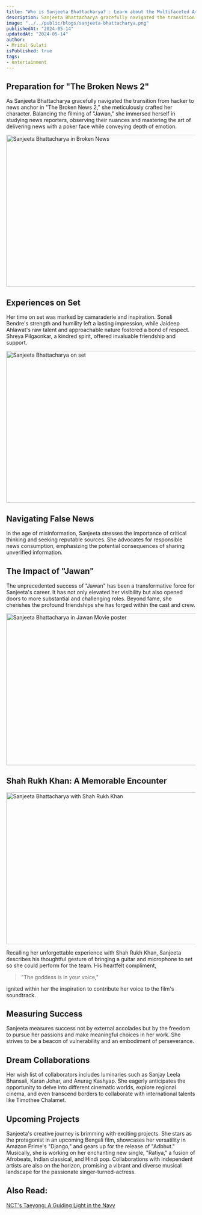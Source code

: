 ```yaml
---
title: "Who is Sanjeeta Bhattacharya? : Learn about the Multifaceted Artist Embracing the Spotlight"
description: Sanjeeta Bhattacharya gracefully navigated the transition from hacker to news anchor in "The Broken News 2," she meticulously crafted her character. Balancing the filming of "Jawan," she immersed herself in studying news reporters, observing their nuances and mastering the art of delivering news with a poker face while conveying depth of emotion.
image: "../../public/blogs/sanjeeta-bhattacharya.png"
publishedAt: "2024-05-14"
updatedAt: "2024-05-14"
author: 
- Mridul Gulati
isPublished: true
tags: 
- entertainment
---
```


## Preparation for "The Broken News 2"

As Sanjeeta Bhattacharya gracefully navigated the transition from hacker to news anchor in "The Broken News 2," she meticulously crafted her character. Balancing the filming of "Jawan," she immersed herself in studying news reporters, observing their nuances and mastering the art of delivering news with a poker face while conveying depth of emotion.

<Image
  src="/blogs/sanjeeta-2.png"
  width="718"
  height="404"
  alt="Sanjeeta Bhattacharya in Broken News"
  sizes="100vw"
/>

## Experiences on Set

Her time on set was marked by camaraderie and inspiration. Sonali Bendre's strength and humility left a lasting impression, while Jaideep Ahlawat's raw talent and approachable nature fostered a bond of respect. Shreya Pilgaonkar, a kindred spirit, offered invaluable friendship and support.

<Image
  src="/blogs/sanjeeta-3.png"
  width="718"
  height="404"
  alt="Sanjeeta Bhattacharya on set"
  sizes="100vw"
/>

## Navigating False News

In the age of misinformation, Sanjeeta stresses the importance of critical thinking and seeking reputable sources. She advocates for responsible news consumption, emphasizing the potential consequences of sharing unverified information.

## The Impact of "Jawan"

The unprecedented success of "Jawan" has been a transformative force for Sanjeeta's career. It has not only elevated her visibility but also opened doors to more substantial and challenging roles. Beyond fame, she cherishes the profound friendships she has forged within the cast and crew.

<Image
  src="/blogs/sanjeeta-jawan.png"
  width="718"
  height="404"
  alt="Sanjeeta Bhattacharya in Jawan Movie poster"
  sizes="100vw"
/>

## Shah Rukh Khan: A Memorable Encounter

<Image
  src="/blogs/sanjeeta-4.png"
  width="718"
  height="404"
  alt="Sanjeeta Bhattacharya with Shah Rukh Khan"
  sizes="100vw"
/>

Recalling her unforgettable experience with Shah Rukh Khan, Sanjeeta describes his thoughtful gesture of bringing a guitar and microphone to set so she could perform for the team. His heartfelt compliment, 
> "The goddess is in your voice," 

ignited within her the inspiration to contribute her voice to the film's soundtrack.

## Measuring Success

Sanjeeta measures success not by external accolades but by the freedom to pursue her passions and make meaningful choices in her work. She strives to be a beacon of vulnerability and an embodiment of perseverance.

## Dream Collaborations

Her wish list of collaborators includes luminaries such as Sanjay Leela Bhansali, Karan Johar, and Anurag Kashyap. She eagerly anticipates the opportunity to delve into different cinematic worlds, explore regional cinema, and even transcend borders to collaborate with international talents like Timothee Chalamet.

## Upcoming Projects

Sanjeeta's creative journey is brimming with exciting projects. She stars as the protagonist in an upcoming Bengali film, showcases her versatility in Amazon Prime's "Django," and gears up for the release of "Adbhut." Musically, she is working on her enchanting new single, "Ratiya," a fusion of Afrobeats, Indian classical, and Hindi pop. Collaborations with independent artists are also on the horizon, promising a vibrant and diverse musical landscape for the passionate singer-turned-actress.

## Also Read: 

[NCT's Taeyong: A Guiding Light in the Navy](https://onlinekhabri.com/blog/content/nct_taeyong-a-guiding-light-in-navy)

